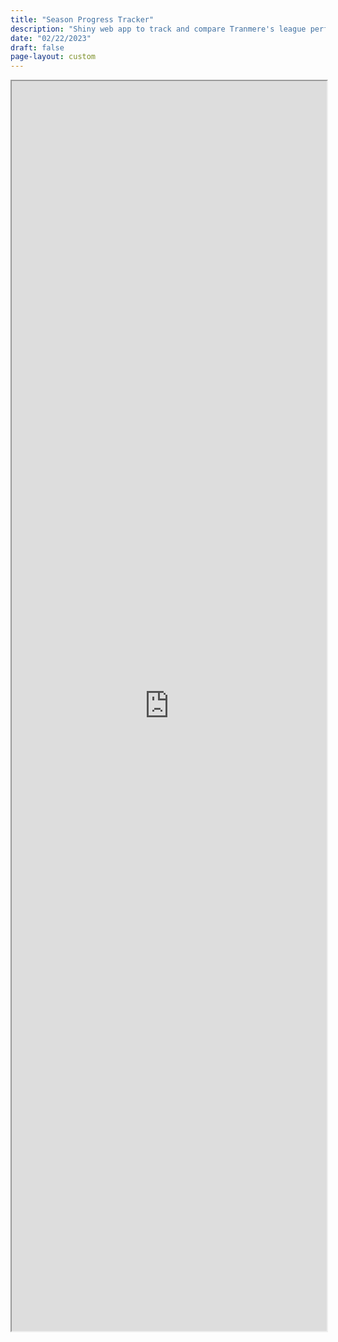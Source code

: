 ```yaml
---
title: "Season Progress Tracker"
description: "Shiny web app to track and compare Tranmere's league performance across any season from 1921 to present."
date: "02/22/2023"
draft: false
page-layout: custom
---
```


```{=html}

<div class="pdb-web-app">
    <iframe width="100%" height="2000" src="https://petebrown.shinyapps.io/managers-all/" title="Individual managerial records."></iframe>
</div>
```